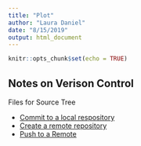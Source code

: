 ```yaml
---
title: "Plot"
author: "Laura Daniel"
date: "8/15/2019"
output: html_document
---
```


```r
knitr::opts_chunk$set(echo = TRUE)
```

## Notes on Verison Control

Files for Source Tree

- [Commit to a local respository](https://d18ky98rnyall9.cloudfront.net/_8c822b263aa95ef3a50aa1af506c29bf_lab3_1_04a_sourcetree_commit.pdf?Expires=1566000000&Signature=NCjOaeCVj67NSywvS0vxE1QtTx997FO~icdCQQcf4ee2O5HMC0Anr7ixOy388INhwmxdC-9CB~kHQpnp5FmZE1ws-Npatlj6SH6tcIVJsQCg58Q9Nh6AAbbnatOO-XnRHZpqlly4b2qSkfHglLRQD7CMHvfa9jWxxQ5NgjyUo74_&Key-Pair-Id=APKAJLTNE6QMUY6HBC5A)
- [Create a remote repository](https://d18ky98rnyall9.cloudfront.net/_40777140e7f9743022b00814ba95a3db_lab3_1_05_create_remote.pdf?Expires=1566000000&Signature=RBJealf1hdaLA-jAgr0gKIyHtwBBFSX2gT5Qxg~MVAVI38O9LS5wCakw2C94EOd3FTbauCyKwj-i84cCmpedIqztmhwhUtit26z~-p~dQmqjwTQJUTTCo7r3ehJCl1jJHDR79Gcn66PFXCLvaxZuX9zEKEGaG9Ek25-gE93QLJU_&Key-Pair-Id=APKAJLTNE6QMUY6HBC5A)
- [Push to a Remote](https://d18ky98rnyall9.cloudfront.net/_b94768569a0e4b84b60575439fd79245_lab3_1_06a_sourcetree_push.pdf?Expires=1566086400&Signature=BPTtiRfugn5YF2GOWp2QaK0Q6KWa82Uio1~g8Y8Ai7UA7Y2EcjX8tOjQuaz7NsMWufGdT9sTAlQHOfI9lv2YqbmYgzJYDIPiX6fSDPwrRLUZIxxbxdfKON1~EOrAsap~COEWndfelk6sFI9PMJvTsEgotaI5blPbIWlUurBLgPk_&Key-Pair-Id=APKAJLTNE6QMUY6HBC5A)
